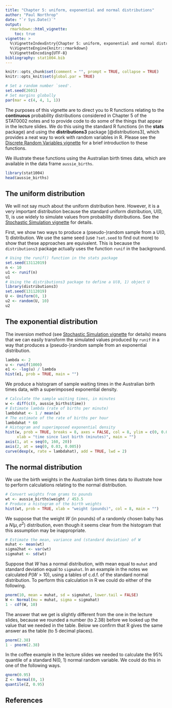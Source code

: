 ```yaml
---
title: "Chapter 5: uniform, exponential and normal distributions"
author: "Paul Northrop"
date: "`r Sys.Date()`"
output: 
  rmarkdown::html_vignette:
    toc: true
vignette: >
  %\VignetteIndexEntry{Chapter 5: uniform, exponential and normal distributions}
  %\VignetteEngine{knitr::rmarkdown}
  %\VignetteEncoding{UTF-8}
bibliography: stat1004.bib
---
```


```r
knitr::opts_chunk$set(comment = "", prompt = TRUE, collapse = TRUE)
knitr::opts_knit$set(global.par = TRUE)
```

```r
# Set a random number `seed'.  
set.seed(2601)
# Set margins globally
par(mar = c(4, 4, 1, 1))
```

The purposes of this vignette are to direct you to R functions relating to the **continuous** probability distributions considered in Chapter 5 of the STAT0002 notes and to provide code to do some of the things that appear in the lecture slides.  We do this using the standard R functions (in the **stats** package) and using the **distributions3** package [@distributions3], which provides a neat way to work with random variables in R.  Please see the [Discrete Random Variables vignette](stat1004-ch5a-discrete-random-variables-vignette.html) for a brief introduction to these functions.

We illustrate these functions using the Australian birth times data, which are available in the data frame `aussie_births`.

```r
library(stat1004)
head(aussie_births)
```

## The uniform distribution

We will not say much about the uniform distribution here.  However, it is a very important distribution because the standard uniform distribution, U(0, 1), is use widely to simulate values from probability distributions. See the [Stochastic Simulation vignette](stat1004-ch1b-stochastic-simulation.html) for details.

First, we show two ways to produce a (pseudo-)random sample from a U(0, 1) distribution.  We use the same seed (use `?set.seed` to find out more) to show that these approaches are equivalent.  This is because the `distributions3` package actually uses the function `runif` in the background.

```r
# Using the runif() function in the stats package
set.seed(13112019)
n <- 10
u1 <- runif(n)
u1
# Using the distributions3 package to define a U(0, 1) object U
library(distributions3)
set.seed(13112019)
U <- Uniform(0, 1)
u2 <- random(U, 10)
u2
```

## The exponential distribution

The inversion method (see [Stochastic Simulation vignette](stat1004-ch1b-stochastic-simulation.html) for details) means that we can easily transform the simulated values produced by `runif` in a way that produces a (pseudo-)random sample from an exponential distribution.

```r
lambda <- 2
u <- runif(1000)
e1 <- -log(u) / lambda
hist(e1, prob = TRUE, main = "")
```

We produce a histogram of sample waiting times in the Australian birth times data, with a superimposed exponential density.

```r
# Calculate the sample waiting times, in minutes
w <- diff(c(0, aussie_births$time)) 
# Estimate lambda (rate of births per minute)
lambdahat <- 1 / mean(w)
# The estimate of the rate of births per hour
lambdahat * 60
# Histogram and superimposed exponential density
hist(w, prob = TRUE, breaks = 8, axes = FALSE, col = 8, ylim = c(0, 0.03),
     xlab = "time since last birth (minutes)", main = "")
axis(1, at = seq(0, 160, 20))
axis(2, at = seq(0, 0.03, 0.005))
curve(dexp(x, rate = lambdahat), add = TRUE, lwd = 2)
```

## The normal distribution

We use the birth weights in the Australian birth times data to illustrate how to perform calculations relating to the normal distribution.  

```r
# Convert weights from grams to pounds
wt <- aussie_births$weight / 453.5
# Produce a histogram of the birth weights
hist(wt, prob = TRUE, xlab = "weight (pounds)", col = 8, main = "")
```

We suppose that the weight $W$ (in pounds) of a randomly chosen baby has a $N(\mu, \sigma^2)$ distribution, even though it seems clear from the histogram that this assumption may be inappropriate.

```r
# Estimate the mean, variance and (standard deviation) of W
muhat <- mean(wt)
sigma2hat <- var(wt)
sigmahat <- sd(wt)
```

Suppose that $W$ has a normal distribution, with mean equal to `muhat` and standard deviation equal to `sigmahat`.  In an example in the notes we calculated $P(W > 10)$, using a tables of c.d.f. of the standard normal distribution.  To perform this calculation in R we could do either of the following.

```r
pnorm(10, mean = muhat, sd = sigmahat, lower.tail = FALSE)
W <- Normal(mu = muhat, sigma = sigmahat)
1 - cdf(W, 10)
```

The answer that we get is slightly different from the one in the lecture slides, because we rounded a number (to 2.38) before we looked up the value that we needed in the table.  Below we confirm that R gives the same answer as the table (to 5 decimal places).

```r
pnorm(2.38)
1 - pnorm(2.38)
```

In the coffee example in the lecture slides we needed to calculate the 95\% quantile of a standard N(0, 1) normal random variable.  We could do this in one of the following ways.

```r
qnorm(0.95)
Z <- Normal(0, 1)
quantile(Z, 0.95)
```

## References

<script type="text/x-mathjax-config">
   MathJax.Hub.Config({  "HTML-CSS": { minScaleAdjust: 125, availableFonts: [] }  });
</script>
